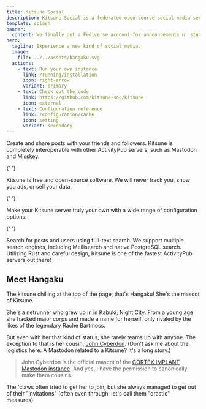 ```yaml
---
title: Kitsune Social
description: Kitsune Social is a federated open-source social media server.
template: splash
banner:
  content: We finally got a Fediverse account for announcements n' stuffs! <a target="_blank" href="https://floss.social/@kitsune">@kitsune@floss.social</a>
hero:
  tagline: Experience a new kind of social media.
  image:
    file: ../../assets/hangaku.svg
  actions:
    - text: Run your own instance
      link: /running/installation
      icon: right-arrow
      variant: primary
    - text: Check out the code
      link: https://github.com/kitsune-soc/kitsune
      icon: external
    - text: Configuration reference
      link: /configuration/cache
      icon: setting
      variant: secondary
---
```



<CardGrid stagger>
  <Card title="Create and share" icon="pencil">
    Create and share posts with your friends and followers. Kitsune is
    completely interoperable with other ActivityPub servers, such as Mastodon
    and Misskey.
  </Card>

{' '}

<Card title="No ads or tracking. Ever." icon="seti:ignored">
  Kitsune is free and open-source software. We will never track you, show you
  ads, or sell your data.
</Card>

{' '}

<Card title="Extensive configurability" icon="setting">
  Make your Kitsune server truly your own with a wide range of configuration
  options.
</Card>

{' '}

<Card title="Full-text Search" icon="magnifier">
  Search for posts and users using full-text search. We support multiple search
  engines, including Meilisearch and native PostgreSQL search.
</Card>

  <Card title="Performance" icon="rocket">
    Utilizing Rust and careful design, Kitsune is one of the fastest ActivityPub
    servers out there!
  </Card>
</CardGrid>

## Meet Hangaku

The kitsune chilling at the top of the page, that's Hangaku! She's the mascot of Kitsune.

She's a netrunner who grew up in in Kabuki, Night City.
From a young age she hacked major corps and made a name for herself, only rivaled by the likes of the legendary Rache Bartmoss.

But even with her that kind of status, she rarely teams up with anyone.
The exception to that is her cousin, [John Cyberdon](https://garden.pionaiki.com/posts/tihyltew/cyberdon).
(Don't ask me about the logistics here. A Mastodon related to a Kitsune? It's a long story.)

> John Cyberdon is the official mascot of the [CORTEX IMPLANT Mastodon instance](https://corteximplant.com).
> And yes, I have the permission to canonically make them cousins.

The 'claws often tried to get her to join, but she always managed to get out of their "invitations" (often even through, let's call them "drastic" measures).
